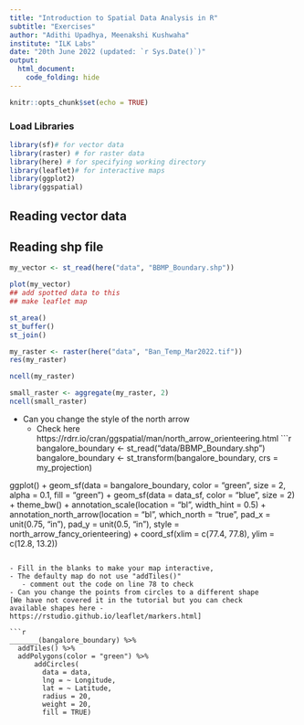 ```yaml
---
title: "Introduction to Spatial Data Analysis in R"
subtitle: "Exercises"
author: "Adithi Upadhya, Meenakshi Kushwaha"
institute: "ILK Labs"
date: "20th June 2022 (updated: `r Sys.Date()`)"
output:
  html_document:
    code_folding: hide
---
```


```r
knitr::opts_chunk$set(echo = TRUE)
```

### Load Libraries  


```r
library(sf)# for vector data
library(raster) # for raster data
library(here) # for specifying working directory
library(leaflet)# for interactive maps
library(ggplot2)
library(ggspatial)

```

## Reading vector data 
## Reading shp file

```r
my_vector <- st_read(here("data", "BBMP_Boundary.shp"))

plot(my_vector)
## add spotted data to this
## make leaflet map
```


```r
st_area()
st_buffer()
st_join()
```

```r
my_raster <- raster(here("data", "Ban_Temp_Mar2022.tif"))
res(my_raster)

ncell(my_raster)

small_raster <- aggregate(my_raster, 2)
ncell(small_raster)

```


- Can you change the style of the north arrow
  - Check here https://rdrr.io/cran/ggspatial/man/north_arrow_orienteering.html
```r
bangalore_boundary <- st_read("data/BBMP_Boundary.shp")
bangalore_boundary <- st_transform(bangalore_boundary, crs = my_projection)

ggplot() + geom_sf(data = bangalore_boundary, color = "green", size = 2, alpha = 0.1, fill = "green") +
  geom_sf(data = data_sf, color = "blue", size = 2) + 
  theme_bw() +
  annotation_scale(location = "bl", width_hint = 0.5) +
  annotation_north_arrow(location = "bl", which_north = "true", 
                         pad_x = unit(0.75, "in"), pad_y = unit(0.5, "in"),
                         style = north_arrow_fancy_orienteering) +
  coord_sf(xlim = c(77.4, 77.8), ylim = c(12.8, 13.2))
```

- Fill in the blanks to make your map interactive, 
- The defaulty map do not use "addTiles()"
   - comment out the code on line 78 to check
- Can you change the points from circles to a different shape
[We have not covered it in the tutorial but you can check 
available shapes here - https://rstudio.github.io/leaflet/markers.html]

```r

_______(bangalore_boundary) %>% 
  addTiles() %>% 
  addPolygons(color = "green") %>%
      addCircles(
        data = data,
        lng = ~ Longitude,
        lat = ~ Latitude,
        radius = 20,
        weight = 20,
        fill = TRUE)
```

